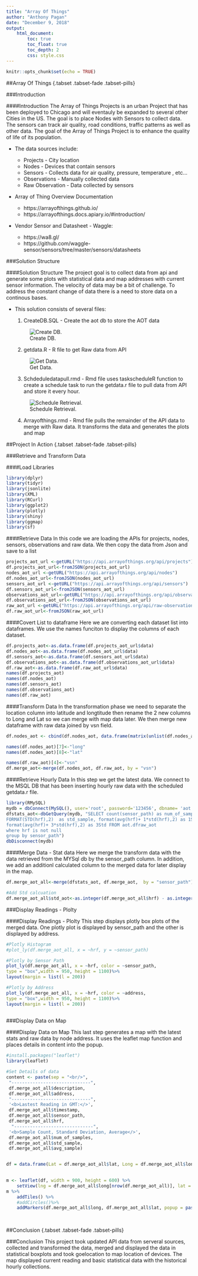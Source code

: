 ```yaml
---
title: "Array Of Things"
author: "Anthony Pagan"
date: "December 9, 2018"
output: 
    html_document:
        toc: true
        toc_float: true
        toc_depth: 2
        css: style.css
---
```


```r
knitr::opts_chunk$set(echo = TRUE)
```

##Array Of Things {.tabset .tabset-fade .tabset-pills}

###Introduction

####Introduction
The Array of Things Projects is an urban Project that has been deployed to Chicago and will eventauly be expanded to several other Cities in the US. The goal is to place Nodes with Sensors to collect data. The sensors can track air quality, road conditions, traffic patterns as well as other data. The goal of the Array of Things Project is to enhance the quality of life of its population.
    
 - The data sources include:
        
    * Projects - City location 
    * Nodes - Devices that contain sensors
    * Sensors - Collects data for air quality, pressure, temperature , etc...
    * Observations - Manually collected data
    * Raw Observation - Data collected by sensors
    
 - Array of Thing Overview Documentation
    
    * https://arrayofthings.github.io/
    * https://arrayofthings.docs.apiary.io/#introduction/

 - Vendor Sensor and Datasheet - Waggle:

    * https://wa8.gl/
    * https://github.com/waggle-sensor/sensors/tree/master/sensors/datasheets

###Solution Structure

####Solution Structure
The project goal is to collect data from api and generate some plots with statistical data and map addresses with current sensor information. The velocity of data may be a bit of challenge. To address the constant change of data there is a need to store data on a continous bases. 

 - This solution consists of several files:
        
    1. CreateDB.SQL - Create the aot db to store the AOT data
    
    ![Create DB.](./createdb.png)
        
    2. getdata.R - R file to get Raw data from API
    
    ![Get Data.](./getdata.png)
        
    3. Schdeduledatapull.rmd - Rmd file uses taskscheduleR function to create a schedule task to run the getdata.r file to pull data from API and store it every hour.
    
    ![Schedule Retrieval.](./schdata.png)
    4. Arrayofthings.rmd - Rmd file pulls the remainder of the API data to merge with Raw data. It transforms the data and generates the plots and map

##Project In Action {.tabset .tabset-fade .tabset-pills}    

###Retrieve  and Transform Data

####Load Libraries

```r
library(dplyr)
library(tidyr)
library(jsonlite)
library(XML)
library(RCurl)
library(ggplot2)
library(plotly)
library(shiny)
library(ggmap)
library(sf)

```

####Retrieve Data
In this code we are loading the APIs for projects, nodes, sensors, observations and raw data. We then copy the data from Json and save to a list

```r

projects_aot_url <-getURL("https://api.arrayofthings.org/api/projects")
df.projects_aot_url<-fromJSON(projects_aot_url)
nodes_aot_url <-getURL("https://api.arrayofthings.org/api/nodes")
df.nodes_aot_url<-fromJSON(nodes_aot_url)
sensors_aot_url <-getURL("https://api.arrayofthings.org/api/sensors")
df.sensors_aot_url<-fromJSON(sensors_aot_url)
observations_aot_url<-getURL("https://api.arrayofthings.org/api/observations")
df.observations_aot_url<-fromJSON(observations_aot_url)
raw_aot_url <-getURL("https://api.arrayofthings.org/api/raw-observations")
df.raw_aot_url<-fromJSON(raw_aot_url)

```

####Covert List to dataframe
Here we are converting each dataset list into dataframes. We use the names funciton to display the columns of each dataset.

```r
df.projects_aot<-as.data.frame(df.projects_aot_url$data)
df.nodes_aot<-as.data.frame(df.nodes_aot_url$data)
df.sensors_aot<-as.data.frame(df.sensors_aot_url$data)
df.observations_aot<-as.data.frame(df.observations_aot_url$data)
df.raw_aot<-as.data.frame(df.raw_aot_url$data)
names(df.projects_aot)
names(df.nodes_aot)
names(df.sensors_aot)
names(df.observations_aot)
names(df.raw_aot)
```

####Transform Data
In the transformation phase we need to separate the location column into latitude and longtitude then rename the 2 new columns to Long and Lat so we can  merge with map data later. We then merge new dataframe with raw data joined by vsn field.

```r
df.nodes_aot <- cbind(df.nodes_aot, data.frame(matrix(unlist(df.nodes_aot$location[,3]), nrow=nrow(df.nodes_aot), byrow=T),stringsAsFactors=FALSE))

names(df.nodes_aot)[7]<-"long"
names(df.nodes_aot)[8]<-"lat"

names(df.raw_aot)[4]<-"vsn"
df.merge_aot<-merge(df.nodes_aot, df.raw_aot, by = "vsn")
```

####Retrieve Hourly Data
In this step we get the latest data. We connect to the MSQL DB that has been inserting hourly raw data with the scheduled getdata.r file.

```r
library(RMySQL)
mydb = dbConnect(MySQL(), user='root', password='123456', dbname= 'aot', host='localhost')
dfstats_aot<-dbGetQuery(mydb, "SELECT count(sensor_path) as num_of_samples,sensor_path, format(avg(hrf),2) as avg_sample,  
FORMAT(STD(hrf),2)  as std_sample, format(avg(hrf)+ 1*std(hrf),2) as 1Std, format(avg(hrf)+ 2*std(hrf),2) as 2Std,
format(avg(hrf)+ 3*std(hrf),2) as 3Std FROM aot.dfraw_aot
where hrf is not null
group by sensor_path")
dbDisconnect(mydb)
```

####Merge Data - Stat data
Here we merge the transform data with the data retrieved from the MYSql db by the sensor_path column. In addition, we add an additionl calculated column to the merged data for later display in the map.

```r
df.merge_aot_all<-merge(dfstats_aot, df.merge_aot,  by = "sensor_path")

#Add Std calcuation
df.merge_aot_all$std_aot<-as.integer(df.merge_aot_all$hrf) - as.integer(df.merge_aot_all$avg_sample)/as.integer(df.merge_aot_all$std_sample)
```

###Display Readings - Plolty 

####Display Readings - Plolty 
This step displays plotly box plots of the merged data. One plotly plot is displayed by sensor_path and the other is displayed by address.

```r
#Plotly Histogram
#plot_ly(df.merge_aot_all, x = ~hrf, y = ~sensor_path)

#Plotly by Sensor Path
plot_ly(df.merge_aot_all, x = ~hrf, color = ~sensor_path, 
type = "box",width = 950, height = 1100)%>%
layout(margin = list(l = 200))

#Plotly by Address
plot_ly(df.merge_aot_all, x = ~hrf, color = ~address, 
type = "box",width = 950, height = 1100)%>%
layout(margin = list(l = 200))
 
```

###Display Data on Map

####Display Data on Map
This last step generates a map with the latest stats and raw data by node address. It uses the leaflet map function and places details in content into the popup.

```r
#install.packages("leaflet")
library(leaflet)

#Set Details of data
content <- paste(sep = "<br/>",
 "------------------------------",
 df.merge_aot_all$description,
 df.merge_aot_all$address,
 "------------------------------",
 '<b>Lastest Reading in GMT:</>', 
 df.merge_aot_all$timestamp,
 df.merge_aot_all$sensor_path,
 df.merge_aot_all$hrf,
  "------------------------------",
 '<b>Sample Count, Standard Deviation, Average</>',
 df.merge_aot_all$num_of_samples,
 df.merge_aot_all$std_sample,
 df.merge_aot_all$avg_sample)


df = data.frame(Lat = df.merge_aot_all$lat, Long = df.merge_aot_all$long)

   
m <- leaflet(df, width = 900, height = 600) %>% 
    setView(lng = df.merge_aot_all$long[nrow(df.merge_aot_all)], lat = df.merge_aot_all$lat[nrow(df.merge_aot_all)], zoom = 10)
m %>% 
    addTiles() %>% 
    #addCircles()%>%
    addMarkers(df.merge_aot_all$long, df.merge_aot_all$lat, popup = paste(sep = "<br/>", content))
    
       
```


##Conclusion {.tabset .tabset-fade .tabset-pills}

###Conclusion
This project took updated API data from serveral sources, collected and transformed the data, merged and displayed the data in statistical boxplots and took goelocation to map location of devices. The map displayed current reading and basic statistical data with the historical hourly collections.
